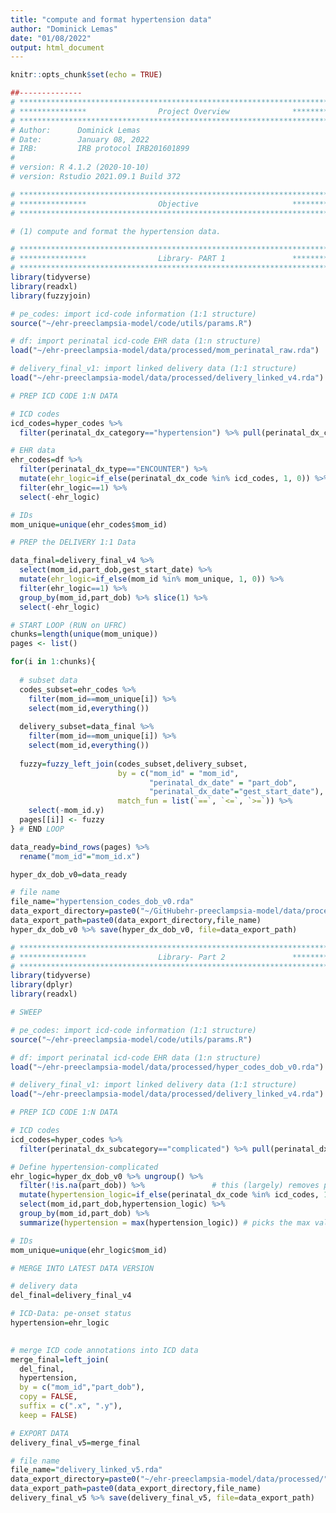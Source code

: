 ```yaml
---
title: "compute and format hypertension data"
author: "Dominick Lemas"
date: "01/08/2022"
output: html_document
---
```


```r
knitr::opts_chunk$set(echo = TRUE)
```

```r
##-------------- 
# **************************************************************************** #
# ***************                Project Overview              *************** #
# **************************************************************************** #
# Author:      Dominick Lemas
# Date:        January 08, 2022
# IRB:         IRB protocol IRB201601899  
#
# version: R 4.1.2 (2020-10-10)
# version: Rstudio 2021.09.1 Build 372  

# **************************************************************************** #
# ***************                Objective                     *************** #
# **************************************************************************** #

# (1) compute and format the hypertension data.


```

```r
# **************************************************************************** #
# ***************                Library- PART 1               *************** #
# **************************************************************************** #
library(tidyverse)
library(readxl)
library(fuzzyjoin)

```

```r

# pe_codes: import icd-code information (1:1 structure)
source("~/ehr-preeclampsia-model/code/utils/params.R")

# df: import perinatal icd-code EHR data (1:n structure)
load("~/ehr-preeclampsia-model/data/processed/mom_perinatal_raw.rda")

# delivery_final_v1: import linked delivery data (1:1 structure)
load("~/ehr-preeclampsia-model/data/processed/delivery_linked_v4.rda")

```

```r

# PREP ICD CODE 1:N DATA

# ICD codes
icd_codes=hyper_codes %>%
  filter(perinatal_dx_category=="hypertension") %>% pull(perinatal_dx_code)

# EHR data
ehr_codes=df %>%
  filter(perinatal_dx_type=="ENCOUNTER") %>%
  mutate(ehr_logic=if_else(perinatal_dx_code %in% icd_codes, 1, 0)) %>%
  filter(ehr_logic==1) %>%
  select(-ehr_logic)

# IDs
mom_unique=unique(ehr_codes$mom_id)

```

```r

# PREP the DELIVERY 1:1 Data

data_final=delivery_final_v4 %>%
  select(mom_id,part_dob,gest_start_date) %>%
  mutate(ehr_logic=if_else(mom_id %in% mom_unique, 1, 0)) %>%
  filter(ehr_logic==1) %>%
  group_by(mom_id,part_dob) %>% slice(1) %>%
  select(-ehr_logic)

```

```r

# START LOOP (RUN on UFRC)
chunks=length(unique(mom_unique)) 
pages <- list()

for(i in 1:chunks){
  
  # subset data
  codes_subset=ehr_codes %>%
    filter(mom_id==mom_unique[i]) %>%
    select(mom_id,everything())
  
  delivery_subset=data_final %>%
    filter(mom_id==mom_unique[i]) %>%
    select(mom_id,everything())
  
  fuzzy=fuzzy_left_join(codes_subset,delivery_subset,
                        by = c("mom_id" = "mom_id",
                               "perinatal_dx_date" = "part_dob",
                               "perinatal_dx_date"="gest_start_date"),
                        match_fun = list(`==`, `<=`, `>=`)) %>%
    select(-mom_id.y)
  pages[[i]] <- fuzzy
} # END LOOP

data_ready=bind_rows(pages) %>%
  rename("mom_id"="mom_id.x")

hyper_dx_dob_v0=data_ready

# file name
file_name="hypertension_codes_dob_v0.rda"
data_export_directory=paste0("~/GitHubehr-preeclampsia-model/data/processed/") 
data_export_path=paste0(data_export_directory,file_name)
hyper_dx_dob_v0 %>% save(hyper_dx_dob_v0, file=data_export_path)

```

```r
# **************************************************************************** #
# ***************                Library- Part 2               *************** #
# **************************************************************************** #
library(tidyverse)
library(dplyr)
library(readxl)

```

```r

# SWEEP

# pe_codes: import icd-code information (1:1 structure)
source("~/ehr-preeclampsia-model/code/utils/params.R")

# df: import perinatal icd-code EHR data (1:n structure)
load("~/ehr-preeclampsia-model/data/processed/hyper_codes_dob_v0.rda")

# delivery_final_v1: import linked delivery data (1:1 structure)
load("~/ehr-preeclampsia-model/data/processed/delivery_linked_v4.rda")

```

```r

# PREP ICD CODE 1:N DATA

# ICD codes
icd_codes=hyper_codes %>%
  filter(perinatal_dx_subcategory=="complicated") %>% pull(perinatal_dx_code)

# Define hypertension-complicated
ehr_logic=hyper_dx_dob_v0 %>% ungroup() %>%
  filter(!is.na(part_dob)) %>%               # this (largely) removes postnatal codes
  mutate(hypertension_logic=if_else(perinatal_dx_code %in% icd_codes, 1, 0))  %>%
  select(mom_id,part_dob,hypertension_logic) %>% 
  group_by(mom_id,part_dob) %>% 
  summarize(hypertension = max(hypertension_logic)) # picks the max value w/in mom-id/DOB

# IDs
mom_unique=unique(ehr_logic$mom_id)

```

```r

# MERGE INTO LATEST DATA VERSION 

# delivery data
del_final=delivery_final_v4 

# ICD-Data: pe-onset status
hypertension=ehr_logic
  

# merge ICD code annotations into ICD data
merge_final=left_join(
  del_final,
  hypertension,
  by = c("mom_id","part_dob"),
  copy = FALSE,
  suffix = c(".x", ".y"),
  keep = FALSE) 

# EXPORT DATA
delivery_final_v5=merge_final

# file name
file_name="delivery_linked_v5.rda"
data_export_directory=paste0("~/ehr-preeclampsia-model/data/processed/") 
data_export_path=paste0(data_export_directory,file_name)
delivery_final_v5 %>% save(delivery_final_v5, file=data_export_path)

```

